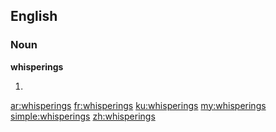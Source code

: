 ==English==

===Noun===
'''whisperings'''

# {{plural of|whispering}}

[[ar:whisperings]]
[[fr:whisperings]]
[[ku:whisperings]]
[[my:whisperings]]
[[simple:whisperings]]
[[zh:whisperings]]